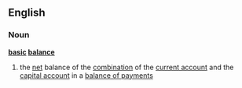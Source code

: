 ==English==
===Noun===
'''[[basic]] [[balance]]'''
# the [[net]] balance of the [[combination]] of the [[current account]] and the [[capital account]] in a [[balance of payments]]